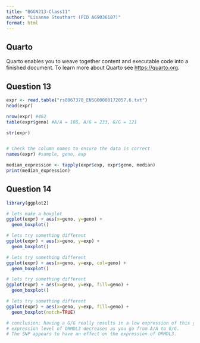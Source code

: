 ```yaml
---
title: "BGGN213-Class11"
author: "Lisanne Stouthart (PID A69036187)"
format: html
---
```


## Quarto

Quarto enables you to weave together content and executable code into a finished document. To learn more about Quarto see <https://quarto.org>.

## Question 13
```r
expr <- read.table("rs8067378_ENSG00000172057.6.txt")
head(expr)

nrow(expr) #462
table(expr$geno) #A/A = 108, A/G = 233, G/G = 121

str(expr)


# Check the column names to ensure the data is correct
names(expr) #sample, geno, exp

median_expression <- tapply(expr$exp, expr$geno, median)
print(median_expression)
```


## Question 14
```r
library(ggplot2)

# lets make a boxplot
ggplot(expr) + aes(x=geno, y=geno) +
  geom_boxplot()

# lets try something different
ggplot(expr) + aes(x=geno, y=exp) +
  geom_boxplot()

# lets try something different
ggplot(expr) + aes(x=geno, y=exp, col=geno) +
  geom_boxplot()

# lets try something different
ggplot(expr) + aes(x=geno, y=exp, fill=geno) +
  geom_boxplot()

# lets try something different
ggplot(expr) + aes(x=geno, y=exp, fill=geno) +
  geom_boxplot(notch=TRUE)

# conclusion; having a G/G really results in a low expression of this gene.
# expression level of ORMDL3 decreases as you go from A/A to G/G.
# The SNP appears to have an effect on the expression of ORMDL3.
```

